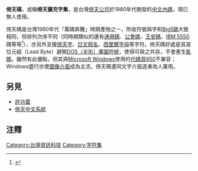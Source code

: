 '''倚天碼'''，或稱'''倚天擴充字集'''，是台灣[[倚天公司|倚天公司]]於1980年代開發的[[中文|中文]][[內碼|內碼]]，現已無人使用。

倚天碼是台灣1980年代「萬碼奔騰」時期產物之一，所收符號與字和[[Big5碼|Big5碼]]大致相同，但排列次序不同{{fact}}（同時期類似的還有[[通用碼|通用碼]]、[[公會碼|公會碼]]、[[王安碼|王安碼]]、[[IBM_5550|IBM 5550]]碼等等<ref>{{Cite web |url=http://cgicenter.csu.edu.tw/cai01/chap-45.htm |title=Deadlink |accessdate=2012-02-08 |archive-date=2008-01-20 |archive-url=https://web.archive.org/web/20080120220920/http://cgicenter.csu.edu.tw/cai01/chap-45.htm |dead-url=no }}</ref>），亦另外支援[[倚天字|倚天字]]、[[日文假名|日文假名]]、[[西里爾字母|西里爾字母]]等字符。倚天碼好處是其首位元組（Lead Byte）避開[[代碼頁437|DOS（半形）畫圖符號]]，使得可與之共存，不會產生[[亂碼|亂碼]]。雖然有此優點，但其與[[Microsoft_Windows|Microsoft Windows]]使用的[[代碼頁950|代碼頁950]]不兼容；Windows盛行亦使[[圖像介面|圖像介面]]成為主流，倚天碼連同文字介面逐漸為人棄用。

==另見==
*[[許功蓋|許功蓋]]
*[[倚天中文系統|倚天中文系統]]

==注釋==
<references />

{{計算機小作品}}
[[Category:台灣資訊科技|Category:台灣資訊科技]]
[[Category:字符集|Category:字符集]]